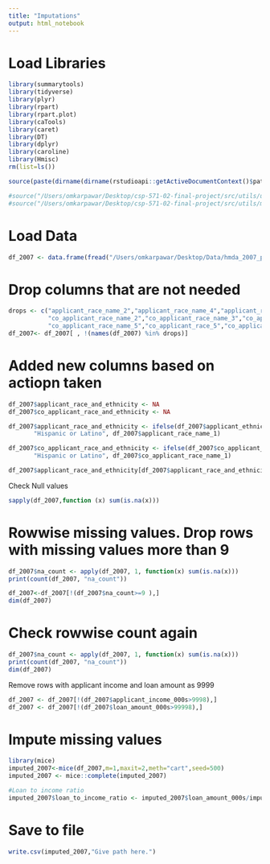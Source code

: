 ---
title: "Imputations"
output: html_notebook
---

# Load Libraries

```{r}
library(summarytools)
library(tidyverse)
library(plyr)
library(rpart)
library(rpart.plot)
library(caTools)
library(caret)
library(DT)
library(dplyr)
library(caroline)
library(Hmisc)
rm(list=ls())

source(paste(dirname(dirname(rstudioapi::getActiveDocumentContext()$path)), "utils/utils.r", sep="/"))

#source("/Users/omkarpawar/Desktop/csp-571-02-final-project/src/utils/utils.r")
#source("/Users/omkarpawar/Desktop/csp-571-02-final-project/src/utils/model_utils.r")

```

# Load Data
```{r}
df_2007 <- data.frame(fread("/Users/omkarpawar/Desktop/Data/hmda_2007_pa_all-records_labels.csv"))
```
# Drop columns that are not needed 
```{r}
drops <- c("applicant_race_name_2","applicant_race_name_4","applicant_race_name_5","applicant_race_5",
           "co_applicant_race_name_2","co_applicant_race_name_3","co_applicant_race_name_4","co_applicant_race_4",
           "co_applicant_race_name_5","co_applicant_race_5","co_applicant_race_2","co_applicant_race_name_2","denial_reason_2","denial_reason_3","co_applicant_race_3 "," applicant_race_4 ","co_applicant_race_3 ","applicant_race_3"  ,              "applicant_race_4","applicant_race_2","co_applicant_race_3","denial_reason_1","rate_spread","edit_status")
df_2007<- df_2007[ , !(names(df_2007) %in% drops)]
```
# Added new columns based on actiopn taken
```{r}
df_2007$applicant_race_and_ethnicity <- NA
df_2007$co_applicant_race_and_ethnicity <- NA

df_2007$applicant_race_and_ethnicity <- ifelse(df_2007$applicant_ethnicity_name == "Hispanic or Latino",
       "Hispanic or Latino", df_2007$applicant_race_name_1)

df_2007$co_applicant_race_and_ethnicity <- ifelse(df_2007$co_applicant_ethnicity_name == "Hispanic or Latino",
       "Hispanic or Latino", df_2007$co_applicant_race_name_1)

df_2007$applicant_race_and_ethnicity[df_2007$applicant_race_and_ethnicity == "Information not provided by applicant in mail, Internet, or telephone application"] <- "No Information Provided"
```

Check Null values
```{r}
sapply(df_2007,function (x) sum(is.na(x)))
```
# Rowwise missing values. Drop rows with missing values more than 9
```{r}
df_2007$na_count <- apply(df_2007, 1, function(x) sum(is.na(x)))
print(count(df_2007, "na_count"))

df_2007<-df_2007[!(df_2007$na_count>=9 ),]
dim(df_2007)
```
# Check rowwise count again
```{r}
df_2007$na_count <- apply(df_2007, 1, function(x) sum(is.na(x)))
print(count(df_2007, "na_count"))
dim(df_2007)
```
Remove rows with applicant income and loan amount as 9999
```{r}
df_2007 <- df_2007[!(df_2007$applicant_income_000s>9998),]
df_2007 <- df_2007[!(df_2007$loan_amount_000s>99998),]
```

# Impute missing values
```{r}
library(mice)
imputed_2007<-mice(df_2007,m=1,maxit=2,meth="cart",seed=500)
imputed_2007 <- mice::complete(imputed_2007)

#Loan to income ratio
imputed_2007$loan_to_income_ratio <- imputed_2007$loan_amount_000s/imputed_2007$applicant_income_000s
```
# Save to file 
```{r}
write.csv(imputed_2007,"Give path here.")
```
